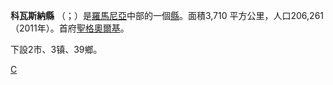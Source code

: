 {{unreferenced|time=2019-08-24T01:54:22+00:00}}
{{Romanian counties infobox
|name=Covasna
|map=Covasna.png
|coa=Coa Romania County Kovászna.svg
|Historic region=Transylvania
|lDevelopment region=[[Centru_(development_region)|Centru]]
|capital=Sfântu Gheorghe
|ind=CV
|population=206,261
|asof=2011
|density=55.6
|area=3,710
|webc=http://www.covasna.info.ro/
|webp=http://www.prefecturacovasna.ro/
|telpref=67}}
'''科瓦斯納縣''' （{{lang-ro|'''Judeţul Covasna'''}}；{{lang-hu|'''Kovászna megye'''}}）是[[羅馬尼亞|羅馬尼亞]]中部的一個[[羅馬尼亞行政區劃|縣]]。面積3,710 平方公里，人口206,261 （2011年）。首府[[聖格奧爾基|聖格奧爾基]]。

下設2市、3镇、39鄉。

{{羅馬尼亞行政區劃}}

{{Covasna County}}

[[Category:罗马尼亚行政区划|C]]